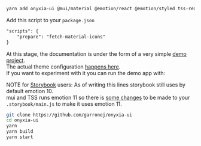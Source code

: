 
<Meta title="Quick start" />

```bash
yarn add onyxia-ui @mui/material @emotion/react @emotion/styled tss-react powerhooks
```

Add this script to your `package.json`
```diff
"scripts": {
    "prepare": "fetch-material-icons"
}
```

At this stage, the documentation is under the form of a very simple [demo project](https://github.com/garronej/onyxia-ui/tree/main/src/test).  
The actual theme configuration [happens here](https://github.com/garronej/onyxia-ui/blob/main/src/test/src/theme.ts).  
If you want to experiment with it you can run the demo app with:

NOTE for [Storybook](https://storybook.js.org) users: As of writing this lines storybook still uses by default emotion 10.  
mui and TSS runs emotion 11 so there is [some changes](https://github.com/garronej/onyxia-ui/blob/324de62248074582b227e584c53fb2e123f5325f/.storybook/main.js#L31-L32)
to be made to your `.storybook/main.js` to make it uses emotion 11.

```bash
git clone https://github.com/garronej/onyxia-ui
cd onyxia-ui
yarn
yarn build
yarn start
```

